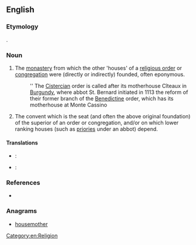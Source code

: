 ==English==

===Etymology===
{{compound|mother|house|lang=en}}.

===Noun===
{{en-noun}}

# The [[monastery]] from which the other 'houses' of a [[religious order]] or [[congregation]] were (directly or indirectly) founded, often eponymous.
#: '' The [[Cistercian]] order is called after its motherhouse Cîteaux in [[Burgundy]], where abbot St. Bernard initiated in 1113 the reform of their former branch of the [[Benedictine]] order, which has its motherhouse at Monte Cassino
# The convent which is the seat (and often the above original foundation) of the superior of an order or congregation, and/or on which lower ranking houses (such as [[priories]] under an abbot) depend.

====Translations====
{{trans-top|}}
{{trans-mid}}
{{trans-bottom}}

{{trans-top|}}
{{trans-mid}}
{{trans-bottom}}

{{checktrans-top}}
* {{ttbc|nl}}: {{t|nl|moederhuis|n}}
{{trans-mid}}
* {{ttbc|fr}}: {{t+|fr|maison mère|f}}
{{trans-bottom}}

===References===
* {{R:Websters}}

===Anagrams===
* [[housemother#English|housemother]]

[[Category:en:Religion]]
